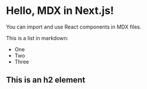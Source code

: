 # Hello, MDX in Next.js!
 
You can import and use React components in MDX files.

This is a list in markdown:
 
- One
- Two
- Three

## This is an h2 element
